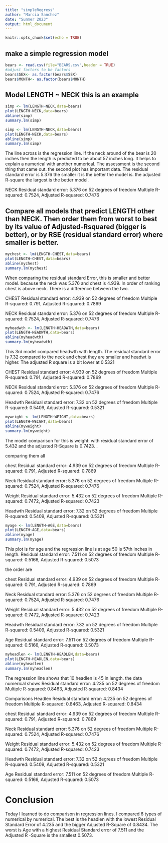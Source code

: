 ```yaml
---
title: "simpleRegress"
author: "Marcia Sanchez"
date: "Summer 2023"
output: html_document
---
```


```r
knitr::opts_chunk$set(echo = TRUE)
```

## make a simple regression model

```r
bears <- read.csv(file="BEARS.csv",header = TRUE)
#adjust factors to be factors
bears$SEX<- as.factor(bears$SEX)
bears$MONTH<- as.factor(bears$MONTH)
```

## Model LENGTH ~ NECK  this is an example  

```r
simp <- lm(LENGTH~NECK,data=bears)
plot(LENGTH~NECK,data=bears)
abline(simp)
summary.lm(simp)
```


```r
simp <- lm(LENGTH~NECK,data=bears)
plot(LENGTH~NECK,data=bears)
abline(simp)
summary.lm(simp)
```


The line across is the regression line. If the neck around of the bear is 20 inches then the length is predicted to be about 57 inches long. It helps to explain a numerical with another numerical. The assessment is the second thing that came out. the second plot has important data. The residual standard error is 5.376 the smaller it is the better the model is. the adjusted R-square the largest is the better model.

NECK
Residual standard error: 5.376 on 52 degrees of freedom
Multiple R-squared:  0.7524,	Adjusted R-squared:  0.7476


## Compare all models that predict LENGTH other than NECK. Then order them from worst to best by its value of Adjusted-Rsquared (bigger is better), or by RSE (residual standard error) where smaller is better. 


```r
mychest <- lm(LENGTH~CHEST,data=bears)
plot(LENGTH~CHEST,data=bears)
abline(mychest)
summary.lm(mychest)
```

When comparing the residual standard Error, this is smaller and better model. because the neck was 5.376 and chest is 4.939. In order of ranking  chest is above neck. There is a difference between the two. 


CHEST
Residual standard error: 4.939 on 52 degrees of freedom
Multiple R-squared:  0.791,	Adjusted R-squared:  0.7869

NECK
Residual standard error: 5.376 on 52 degrees of freedom
Multiple R-squared:  0.7524,	Adjusted R-squared:  0.7476

```r
myheadwth <- lm(LENGTH~HEADWTH,data=bears)
plot(LENGTH~HEADWTH,data=bears)
abline(myheadwth)
summary.lm(myheadwth)
```
This 3rd model compared headwth with length. The residual standard error is 7.32 compared to the neck and chest they are smaller and headwt is higher. The adjusted R square is a bit lower at 0.5321

CHEST
Residual standard error: 4.939 on 52 degrees of freedom
Multiple R-squared:  0.791,	Adjusted R-squared:  0.7869

NECK
Residual standard error: 5.376 on 52 degrees of freedom
Multiple R-squared:  0.7524,	Adjusted R-squared:  0.7476

Headwth
Residual standard error: 7.32 on 52 degrees of freedom
Multiple R-squared:  0.5409,	Adjusted R-squared:  0.5321

```r
myweight <- lm(LENGTH~WEIGHT,data=bears)
plot(LENGTH~WEIGHT,data=bears)
abline(myweight)
summary.lm(myweight)
```

The model comparison for this is weight: with residual standard error of 5.432 and the adjusted R-Square is 0.7423. .

comparing them all 


chest
Residual standard error: 4.939 on 52 degrees of freedom
Multiple R-squared:  0.791,	Adjusted R-squared:  0.7869 

Neck
Residual standard error: 5.376 on 52 degrees of freedom
Multiple R-squared:  0.7524,	Adjusted R-squared:  0.7476

Weight
Residual standard error: 5.432 on 52 degrees of freedom
Multiple R-squared:  0.7472,	Adjusted R-squared:  0.7423 

Headwth
Residual standard error: 7.32 on 52 degrees of freedom
Multiple R-squared:  0.5409,	Adjusted R-squared:  0.5321

```r
myage <- lm(LENGTH~AGE,data=bears)
plot(LENGTH~AGE,data=bears)
abline(myage)
summary.lm(myage)
```

This plot is for age and the regression line is at age 50 is 57th inches in  length.
Residual standard error: 7.511 on 52 degrees of freedom
Multiple R-squared:  0.5166,	Adjusted R-squared:  0.5073

the order are 



chest
Residual standard error: 4.939 on 52 degrees of freedom
Multiple R-squared:  0.791,	Adjusted R-squared:  0.7869 

Neck
Residual standard error: 5.376 on 52 degrees of freedom
Multiple R-squared:  0.7524,	Adjusted R-squared:  0.7476

Weight
Residual standard error: 5.432 on 52 degrees of freedom
Multiple R-squared:  0.7472,	Adjusted R-squared:  0.7423

Headwth
Residual standard error: 7.32 on 52 degrees of freedom
Multiple R-squared:  0.5409,	Adjusted R-squared:  0.5321

Age 
Residual standard error: 7.511 on 52 degrees of freedom
Multiple R-squared:  0.5166,	Adjusted R-squared:  0.5073



```r
myheadlen <- lm(LENGTH~HEADLEN,data=bears)
plot(LENGTH~HEADLEN,data=bears)
abline(myheadlen)
summary.lm(myheadlen)
```

The regression line shows that 10 headlen is 45 in length. the data numerical shows
Residual standard error: 4.235 on 52 degrees of freedom
Multiple R-squared:  0.8463,	Adjusted R-squared:  0.8434 

Comparisons
Headlen
Residual standard error: 4.235 on 52 degrees of freedom
Multiple R-squared:  0.8463,	Adjusted R-squared:  0.8434

chest
Residual standard error: 4.939 on 52 degrees of freedom
Multiple R-squared:  0.791,	Adjusted R-squared:  0.7869 

Neck
Residual standard error: 5.376 on 52 degrees of freedom
Multiple R-squared:  0.7524,	Adjusted R-squared:  0.7476

Weight
Residual standard error: 5.432 on 52 degrees of freedom
Multiple R-squared:  0.7472,	Adjusted R-squared:  0.7423

Headwth
Residual standard error: 7.32 on 52 degrees of freedom
Multiple R-squared:  0.5409,	Adjusted R-squared:  0.5321

Age 
Residual standard error: 7.511 on 52 degrees of freedom
Multiple R-squared:  0.5166,	Adjusted R-squared:  0.5073


# Conclusion 

Today I learned to do comparison in regression lines. I compared 6 types of numerical by numerical. The best is the headlen with the lowest Residual Standard Error of 4.235 and the bigger Adjusted R-Square of 0.8434. 
The worst is Age with a highest Residual Standard error of 7.511 and the Adjusted R -Square is the smallest 0.5073. 
